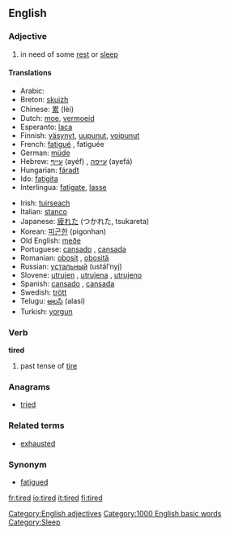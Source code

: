 ==English==

=== Adjective ===
{{en-adj-more-most}}

# in need of some [[rest]] or [[sleep]]

====Translations====
{{top}}
*Arabic: {{ARchar|[[متعب]]}} {{Unicode|(mútʕab)}}
*Breton: [[skuizh]]
*Chinese: [[累]] (lèi)
*Dutch: [[moe]], [[vermoeid]]
*Esperanto: [[laca]]
*Finnish: [[väsynyt]], [[uupunut]], [[voipunut]]
*French: [[fatigué]] {{m}}, fatiguée {{f}}
*German: [[müde]]
*Hebrew: [[עייף]] (ayéf) {{m}}, [[עייפה]] (ayefá) {{f}}
*Hungarian: [[fáradt]]
*Ido: [[fatigita]]
*Interlingua: [[fatigate]], [[lasse]]
{{mid}}
*Irish: [[tuirseach]]
*Italian: [[stanco]]
*Japanese: [[疲れた]] (つかれた, tsukareta)
*Korean: [[피곤한]] (pigonhan)
*Old English: [[meðe]]
*Portuguese: [[cansado]] {{m}}, [[cansada]] {{f}}
*Romanian: [[obosit]] {{m}}, [[obosită]] {{f}}
*Russian: [[устальный]] (ustál’nyj)
*Slovene: [[utrujen]] {{m}}, [[utrujena]] {{f}}, [[utrujeno]] {{n}}
*Spanish: [[cansado]] {{m}}, [[cansada]] {{f}}
*Swedish: [[trött]]
*Telugu: [[అలసి]] (alasi)
*Turkish: [[yorgun]]
{{bottom}}

===Verb===
'''tired'''

# past tense of [[tire]]

===Anagrams===
*[[tried]]

===Related terms===
*[[exhausted]]

===Synonym===
*[[fatigued]]



[[Category:English adjectives]]
[[Category:1000 English basic words]]
[[Category:Sleep]]

[[fr:tired]]
[[io:tired]]
[[it:tired]]
[[fi:tired]]